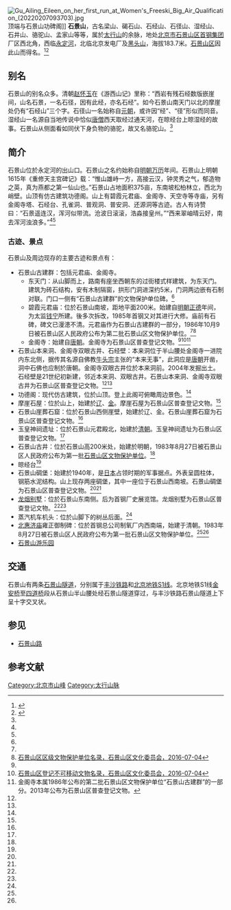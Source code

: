 {{about|北京的石景山|广东省珠海市的石景山|石景山 (珠海)}}
[[File:Gu_Ailing_Eileen_on_her_first_run_at_Women's_Freeski_Big_Air_Qualification_(20220207093703).jpg|thumb]]顶端与石景山功碑阁]]
'''石景山'''，古名梁山、碣石山、石经山、石径山、湿经山、石井山、骆驼山、孟家山等等，属於[[太行山|太行山]]的余脉，地处[[北京市|北京市]][[石景山区|石景山区]][[首钢集团|首钢集团]]厂区西北角，西临[[永定河|永定河]]，北临北京发电厂及[[黑头山|黑头山]]，海拔183.7米。[[石景山区|石景山区]]因此山而得名。<ref name=jrtt>{{Cite web |url=http://toutiao.com/a6272986575232286978/ |title=「文保笔录」石景山文物寻访实录，今日头条，2016-04-13 |accessdate=2016-08-18 |archive-date=2017-03-05 |archive-url=https://web.archive.org/web/20170305063247/http://www.toutiao.com/a6272986575232286978/ |dead-url=no }}</ref><ref name=shoutu>{{Cite web |url=http://www.nlc.gov.cn/newgtkj/whbb/201603/t20160315_116931.htm |title=（北京）讲座：燕都第一仙山——石景山，首都图书馆，2016-03-15 |access-date=2016-08-19 |archive-url=https://web.archive.org/web/20160819193135/http://www.nlc.gov.cn/newgtkj/whbb/201603/t20160315_116931.htm |archive-date=2016-08-19 |dead-url=yes }}</ref>

== 别名 ==

石景山的别名众多。清朝[[赵怀玉|赵怀玉]]在《游西山记》里称：“西岩有残石经数版嵌崖间，山名石景，一名石径，因有此经，亦名石经”。如今石景山南天门以北的摩崖处仍有“石经山”三个字。石径山一名始称自[[元朝|元朝]]，或许因“经”、“径”形似而同音。湿经山一名源自当地传说中恰似[[唐僧|唐僧]]西天取经过通天河，在晾经台上晾湿经的故事。石景山从侧面看如同伏下身负物的骆驼，故又名骆驼山。<ref name=shoutu/>

==简介==
石景山位於永定河的出山口。石景山之名约始称自[[明朝|明朝]][[万历|万历]]年间。石景山上明朝1615年《重修天主宫碑记》载：“惟山雄峙一方，高接云汉，钟灵秀之气，郁造物之英，真为燕都之第一仙山也。”石景山占地面积375亩，东南坡松柏林立，西北为峭壁。山顶有仿古建筑功德阁。山上有碧霞元君庙、金阁寺、天空寺等寺庙，另有金阁寺塔、石经台、孔雀洞、普观洞、普安洞、还源洞等古迹。古人有诗赞曰：“石景遥连汉，浑河似带流。沧波日滚滚，浩淼接皇州。”“西来翠岫晴云好，南去浑河浊浪多。”<ref name=jrtt/><ref name=shoutu/>

=== 古迹、景点 ===
{{文物保护单位
| 级别 = 市县级
| 省名 = 北京市
| 市/县名 = 北京市石景山区
| 图片 = 
| 名称 = 石景山古建群元君庙
| 编号 = 2-？
| 分类 = 古建筑
| 所在 = 石景山南坡
| 时代 = 明
| 登录 = 1986年10月9日
}}
{{文物保护单位
| 级别 = 市县级
| 省名 = 北京市
| 市/县名 = 北京市石景山区
| 图片 = 
| 名称 = 石景山古井
| 编号 = 1-？
| 分类 = 古建筑
| 所在 = 石景山高200米处
| 时代 = 明
| 登录 = 1983年8月27日
}}
石景山及周边现存的主要古迹和景点有：
*石景山古建群：包括元君庙、金阁寺。
**东天门：从山脚而上，路南有座坐西朝东的过街楼式样建筑，为东天门。建筑为砖石结构，安有木制隔窗，拱形门洞进深约5米，门洞两边嵌有石制对联。门口一侧有“石景山古建群”的文物保护单位碑。<ref name=jrtt/>
**碧霞元君庙：位於石景山南坡，距地平面200米。始建自[[明朝|明朝]][[正德_(明朝)|正德]]年间，为太监[[钱宁|钱宁]]所建。後多次拆改，1985年首钢又对其进行大修。庙前有石碑，碑文已漫漶不清。元君庙作为石景山古建群的一部分，1986年10月9日被石景山区人民政府公布为第二批石景山区文物保护单位。<ref name=jrtt/><ref name=wbdw>[http://wenwei.bjsjs.gov.cn/wwbh/wwbhml/8a8481f15594ad220155b50d3afc0074.html 石景山区区级文物保护单位名录，石景山区文化委员会，2016-07-04]{{Dead link|date=2018年11月 |bot=InternetArchiveBot |fix-attempted=yes }}</ref>
**金阁寺：始建自[[唐朝|唐朝]]。金阁寺为石景山区普查登记文物。<ref name=jrtt/><ref name=sjsww>[http://wenwei.bjsjs.gov.cn/wwbh/wwbhml/8a8481f15594ad220155b50c35050071.html 石景山区登记不可移动文物名录，石景山区文化委员会，2016-07-04]{{Dead link|date=2018年11月 |bot=InternetArchiveBot |fix-attempted=yes }}</ref><ref>金阁寺本属1986年公布的第二批石景山区文物保护单位“石景山古建群”的一部分。2013年公布为石景山区普查登记文物。</ref>
*石景山本来洞、金阁寺双眼古井、石经壁：本来洞位于半山腰处金阁寺一进院内东北侧，据传其名源自佛教[[牛头宗|牛头宗]]主张的“本来无事”，此洞应是[[唐朝|唐朝]]开凿，洞中石佛也应制於唐朝。金阁寺双眼古井位於本来洞前。2004年发掘出土。石经壁是21世纪初新建，邻近本来洞、双眼古井。石景山本来洞、金阁寺双眼古井为石景山区普查登记文物。<ref name=jrtt/><ref name=sjsww/>
*功德阁：现代仿古建筑，位於山顶。登上此阁可俯瞰周边景色。<ref name=jrtt/>
*摩崖石屋：位於山上，始建於[[辽朝|辽]]、[[金朝|金]]。摩崖石屋为石景山区普查登记文物。<ref name=sjsww/>
*石景山崖葬石窟：位於石景山西侧崖壁，始建於辽、金。石景山崖葬石窟为石景山区普查登记文物。<ref name=sjsww/>
*玉皇神祠遗址：位於石景山元君殿北，始建於[[清朝|清朝]]。玉皇神祠遗址为石景山区普查登记文物。<ref name=sjsww/>
*石景山古井：位於石景山高200米处，始建於明朝，1983年8月27日被石景山区人民政府公布为第一批[[石景山区文物保护单位|石景山区文物保护单位]]。<ref name=wbdw/>
*晾经台<ref name=jrtt/>
*石景山碉堡：始建於1940年，是[[日本|日本]]占领时期的军事据点。外表呈圆柱体，钢筋水泥结构。山上现存两座碉堡，其中一座位于石景山西南坡。石景山碉堡为石景山区普查登记文物。<ref name=jrtt/><ref name=sjsww/>
*[[龙烟铁矿公司石景山炼厂|龙烟别墅]]：位於石景山东南侧。后为首钢厂史展览馆。龙烟别墅为石景山区普查登记文物。<ref name=jrtt/><ref name=sjsww/>
*蒸汽机车机头：位於山脚下的树丛后面。<ref name=jrtt/>
*[[北惠济庙|北惠济庙]]雍正御制碑：位於首钢总公司制氧厂内西南端，始建于清朝。1983年8月27日被石景山区人民政府公布为第一批石景山区文物保护单位。<ref name=jrtt/><ref name=wbdw/>
*[[石景山游乐园|石景山游乐园]]

== 交通 ==
石景山有两条[[石景山隧道_(北京)|石景山隧道]]，分别属于[[丰沙铁路|丰沙铁路]]和[[北京地铁S1线|北京地铁S1线]]。北京地铁S1线[[金安桥站|金安桥]]至[[四道桥站|四道桥]]段从石景山半山腰处经石景山隧道穿过，与丰沙铁路石景山隧道上下呈十字交叉状。

==参见==
*[[石景山路|石景山路]]

==参考文献==
{{Reflist|25em}}
[[Category:北京市山峰|Category:北京市山峰]]
[[Category:太行山脉|Category:太行山脉]]